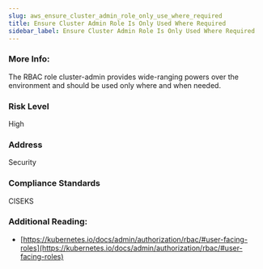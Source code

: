 ```yaml
---
slug: aws_ensure_cluster_admin_role_only_use_where_required
title: Ensure Cluster Admin Role Is Only Used Where Required
sidebar_label: Ensure Cluster Admin Role Is Only Used Where Required
---
```


### More Info:

The RBAC role cluster-admin provides wide-ranging powers over the environment and should be used only where and when needed.

### Risk Level

High

### Address

Security

### Compliance Standards

CISEKS

### Additional Reading:

- [https://kubernetes.io/docs/admin/authorization/rbac/#user-facing-roles](https://kubernetes.io/docs/admin/authorization/rbac/#user-facing-roles) 


